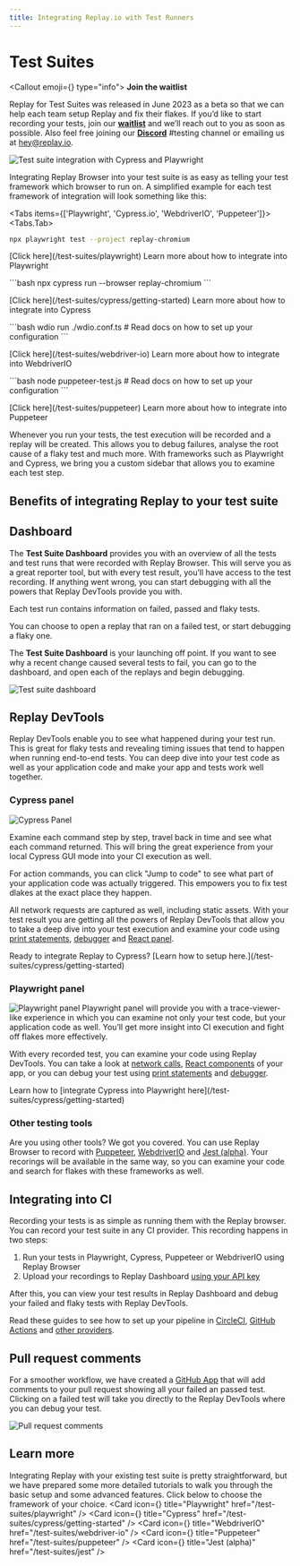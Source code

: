 ```yaml
---
title: Integrating Replay.io with Test Runners
---
```


# Test Suites

<Callout emoji={<ReplayLogomark className="pt-1 w-6 h-6" />} type="info">
**Join the waitlist**

Replay for Test Suites was released in June 2023 as a beta so that we can help each team setup Replay and fix their flakes. If you’d like to start recording your tests, join our [**waitlist**](https://replayio.typeform.com/to/jTudlerL) and we’ll reach out to you as soon as possible. Also feel free joining our [**Discord**](https://replay.io/discord) #testing channel or emailing us at hey@replay.io.
</Callout>

![Test suite integration with Cypress and Playwright](/images/test_suites_hero.png)

Integrating Replay Browser into your test suite is as easy as telling your test framework which browser to run on. A simplified example for each test framework of integration will look something like this:

<Tabs items={['Playwright', 'Cypress.io', 'WebdriverIO', 'Puppeteer']}>
<Tabs.Tab>
```bash
npx playwright test --project replay-chromium
```
<p className="text-sm">[Click here](/test-suites/playwright) Learn more about how to integrate into Playwright</p>
</Tabs.Tab>
<Tabs.Tab>
```bash
npx cypress run --browser replay-chromium
```
<p className="text-sm">[Click here](/test-suites/cypress/getting-started) Learn more about how to integrate into Cypress</p>
</Tabs.Tab>
<Tabs.Tab>
```bash
wdio run ./wdio.conf.ts # Read docs on how to set up your configuration
```
<p className="text-sm">[Click here](/test-suites/webdriver-io) Learn more about how to integrate into WebdriverIO</p>
</Tabs.Tab>
<Tabs.Tab>
```bash
node puppeteer-test.js # Read docs on how to set up your configuration
```
<p className="text-sm">[Click here](/test-suites/puppeteer) Learn more about how to integrate into Puppeteer</p>
</Tabs.Tab>
</Tabs>

Whenever you run your tests, the test execution will be recorded and a replay will be created. This allows you to debug failures, analyse the root cause of a flaky test and much more. With frameworks such as Playwright and Cypress, we bring you a custom sidebar that allows you to examine each test step.

## Benefits of integrating Replay to your test suite
<Features />

## Dashboard
The **Test Suite Dashboard** provides you with an overview of all the tests and test runs that were recorded with Replay Browser. This will serve you as a great reporter tool, but with every test result, you’ll have access to the test recording. If anything went wrong, you can start debugging with all the powers that Replay DevTools provide you with.

Each test run contains information on failed, passed and flaky tests. 

You can choose to open a replay that ran on a failed test, or start debugging a flaky one.

The **Test Suite Dashboard** is your launching off point. If you want to see why a recent change caused several tests to fail, you can go to the dashboard, and open each of the replays and begin debugging.

![Test suite dashboard](/images/test-suite-dashboard.png)

## Replay DevTools

Replay DevTools enable you to see what happened during your test run. This is great for flaky tests and revealing timing issues that tend to happen when running end-to-end tests. You can deep dive into your test code as well as your application code and make your app and tests work well together.

### Cypress panel
![Cypress Panel](/images/cypress-panel_uzhnf.png)

Examine each command step by step, travel back in time and see what each command returned. This will bring the great experience from your local Cypress GUI mode into your CI execution as well.

For action commands, you can click "Jump to code" to see what part of your application code was actually triggered. This empowers you to fix test dlakes at the exact place they happen.

All network requests are captured as well, including static assets. With your test result you are getting all the powers of Replay DevTools that allow you to take a deep dive into your test execution and examine your code using [print statements](/reference-guide/debugging/print-statements), [debugger](/reference-guide/debugger/breakpoints) and [React panel](/reference-guide/dev-tools/react).

<Callout type="info">
Ready to integrate Replay to Cypress? [Learn how to setup here.](/test-suites/cypress/getting-started)
</Callout>

### Playwright panel
![Playwright panel](/images/playwright-panel_d78bh.png)
Playwright panel will provide you with a trace-viewer-like experience in which you can examine not only your test code, but your application code as well. You’ll get more insight into CI execution and fight off flakes more effectively.

With every recorded test, you can examine your code using Replay DevTools. You can take a look at [network calls](/reference-guide/dev-tools/network), [React components](/reference-guide/dev-tools/react) of your app, or you can debug your test using [print statements](/reference-guide/debugging/print-statements) and [debugger](/reference-guide/debugger/breakpoints).

<Callout type="info">
Learn how to [integrate Cypress into Playwright here](/test-suites/cypress/getting-started)
</Callout>

### Other testing tools
Are you using other tools? We got you covered. You can use Replay Browser to record with [Puppeteer](/test-suites/puppeteer), [WebdriverIO](/test-suites/webdriver-io) and [Jest (alpha)](/test-suites/jest). Your recorings will be available in the same way, so you can examine your code and search for flakes with these frameworks as well. 

## Integrating into CI
Recording your tests is as simple as running them with the Replay browser. You can record your test suite in any CI provider. This recording happens in two steps:
1. Run your tests in Playwright, Cypress, Puppeteer or WebdriverIO using Replay Browser 
2. Upload your recordings to Replay Dashboard [using your API key](/getting-started/teams-admin/setting-up-a-team)

After this, you can view your test results in Replay Dashboard and debug your failed and flaky tests with Replay DevTools.

Read these guides to see how to set up your pipeline in [CircleCI](/test-suites/ci-integration/circle-ci), [GitHub Actions](/test-suites/ci-integration/circle-ci) and [other providers](/test-suites/ci-integration/circle-ci).

## Pull request comments
For a smoother workflow, we have created a [GitHub App](https://github.com/apps/replay-io) that will add comments to your pull request showing all your failed an passed test. Clicking on a failed test will take you directly to the Replay DevTools where you can debug your test.

![Pull request comments](/images/pull-request-comments_zdwcd.png)

## Learn more
Integrating Replay with your existing test suite is pretty straightforward, but we have prepared some more detailed tutorials to walk you through the basic setup and some advanced features. Click below to choose the framework of your choice.
<Cards>
  <Card icon={<VscodeIconsFileTypePlaywright />} title="Playwright" href="/test-suites/playwright" />
  <Card icon={<VscodeIconsFileTypeCypress />} title="Cypress" href="/test-suites/cypress/getting-started" />
  <Card icon={<SimpleIconsWebdriverio />} title="WebdriverIO" href="/test-suites/webdriver-io" />
  <Card icon={<DeviconPuppeteer />} title="Puppeteer" href="/test-suites/puppeteer" />
  <Card icon={<VscodeIconsFileTypeJest />} title="Jest (alpha)" href="/test-suites/jest" />
</Cards>